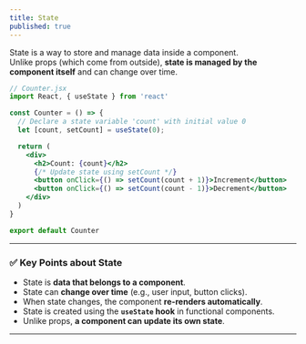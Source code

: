 ```yaml
---
title: State
published: true
---
```


State is a way to store and manage data inside a component.  
Unlike props (which come from outside), **state is managed by the component itself** and can change over time.

```jsx
// Counter.jsx
import React, { useState } from 'react'

const Counter = () => {
  // Declare a state variable 'count' with initial value 0
  let [count, setCount] = useState(0);

  return (
    <div>
      <h2>Count: {count}</h2>
      {/* Update state using setCount */}
      <button onClick={() => setCount(count + 1)}>Increment</button>
      <button onClick={() => setCount(count - 1)}>Decrement</button>
    </div>
  )
}

export default Counter
```

---

### ✅ Key Points about State

* State is **data that belongs to a component**.
* State can **change over time** (e.g., user input, button clicks).
* When state changes, the component **re-renders automatically**.
* State is created using the **`useState` hook** in functional components.
* Unlike props, **a component can update its own state**.

---

